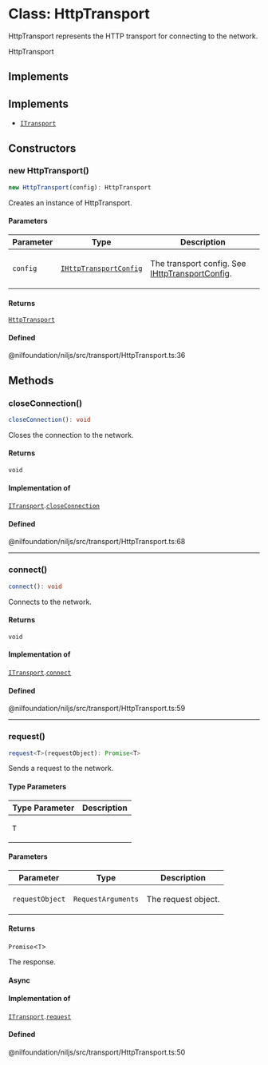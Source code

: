 # Class: HttpTransport

HttpTransport represents the HTTP transport for connecting to the network.

 HttpTransport

## Implements

## Implements

- [`ITransport`](ITransport.mdx)

## Constructors

### new HttpTransport()

```ts
new HttpTransport(config): HttpTransport
```

Creates an instance of HttpTransport.

#### Parameters

<table>
<thead>
<tr>
<th>Parameter</th>
<th>Type</th>
<th>Description</th>
</tr>
</thead>
<tbody>
<tr>
<td>

`config`

</td>
<td>

[`IHttpTransportConfig`](../type-aliases/IHttpTransportConfig.mdx)

</td>
<td>

The transport config. See [IHttpTransportConfig](../type-aliases/IHttpTransportConfig.mdx).

</td>
</tr>
</tbody>
</table>

#### Returns

[`HttpTransport`](HttpTransport.mdx)

#### Defined  
@nilfoundation/niljs/src/transport/HttpTransport.ts:36

## Methods

### closeConnection()

```ts
closeConnection(): void
```

Closes the connection to the network.

#### Returns

`void`

#### Implementation of

[`ITransport`](ITransport.mdx).[`closeConnection`](ITransport.mdx#closeconnection)

#### Defined  
@nilfoundation/niljs/src/transport/HttpTransport.ts:68

***

### connect()

```ts
connect(): void
```

Connects to the network.

#### Returns

`void`

#### Implementation of

[`ITransport`](ITransport.mdx).[`connect`](ITransport.mdx#connect)

#### Defined  
@nilfoundation/niljs/src/transport/HttpTransport.ts:59

***

### request()

```ts
request<T>(requestObject): Promise<T>
```

Sends a request to the network.

#### Type Parameters

<table>
<thead>
<tr>
<th>Type Parameter</th>
<th>Description</th>
</tr>
</thead>
<tbody>
<tr>
<td>

`T`

</td>
<td>

</td>
</tr>
</tbody>
</table>

#### Parameters

<table>
<thead>
<tr>
<th>Parameter</th>
<th>Type</th>
<th>Description</th>
</tr>
</thead>
<tbody>
<tr>
<td>

`requestObject`

</td>
<td>

`RequestArguments`

</td>
<td>

The request object.

</td>
</tr>
</tbody>
</table>

#### Returns

`Promise`\<`T`\>

The response.

#### Async

#### Implementation of

[`ITransport`](ITransport.mdx).[`request`](ITransport.mdx#request)

#### Defined  
@nilfoundation/niljs/src/transport/HttpTransport.ts:50
